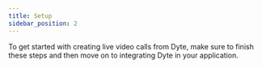 ```yaml
---
title: Setup
sidebar_position: 2
---
```


To get started with creating live video calls from Dyte, make sure to finish these steps and then move on to integrating Dyte in your application.

